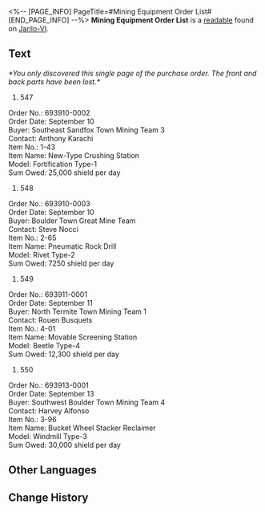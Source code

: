 <%-- [PAGE_INFO]
PageTitle=#Mining Equipment Order List#
[END_PAGE_INFO] --%>
{{Readable Infobox
|id           = 005
|partIds      = 190105
|title        = 
|image        = Item Jarilo-VI Readable.png
|world        = Jarilo-VI
|parts        = 1
|author       = <!--to be added-->
|description  = An issued list of mining equipment to be ordered. Evidence of times when the Underworld was still prosperous and business was booming.
|part1        = Mining Equipment Order List
|source1      = {{cx|Source missing}}
|characters   = 
|factions     = 
}}
'''Mining Equipment Order List''' is a [[readable]] found on [[Jarilo-VI]].
<!--
==Location==
{{Map Embed|<map name>|<marker id>}}
-->
==Text==
''*You only discovered this single page of the purchase order. The front and back parts have been lost.*''

#547<br />
Order No.: 693910-0002<br />
Order Date: September 10<br />
Buyer: Southeast Sandfox Town Mining Team 3<br />
Contact: Anthony Karachi<br />
Item No.: 1-43<br />
Item Name: New-Type Crushing Station<br />
Model: Fortification Type-1<br />
Sum Owed: 25,000 shield per day

#548<br />
Order No.: 693910-0003<br />
Order Date: September 10<br />
Buyer: Boulder Town Great Mine Team<br />
Contact: Steve Nocci<br />
Item No.: 2-65<br />
Item Name: Pneumatic Rock Drill<br />
Model: Rivet Type-2<br />
Sum Owed: 7250 shield per day

#549<br />
Order No.: 693911-0001<br />
Order Date: September 11<br />
Buyer: North Termite Town Mining Team 1<br />
Contact: Rouen Busquets<br />
Item No.: 4-01<br />
Item Name: Movable Screening Station<br />
Model: Beetle Type-4<br />
Sum Owed: 12,300 shield per day

#550<br />
Order No.: 693913-0001<br />
Order Date: September 13<br />
Buyer: Southwest Boulder Town Mining Team 4<br />
Contact: Harvey Alfonso<br />
Item No.: 3-96<br />
Item Name: Bucket Wheel Stacker Reclaimer<br />
Model: Windmill Type-3<br />
Sum Owed: 30,000 shield per day

<!--
==Trivia==
* 
-->
==Other Languages==
{{Other Languages
|en   = Mining Equipment Order List
|zhs  = 矿业机械订单列表
|zht  = 礦業機械訂單清單
|ja   = 鉱業機械発注リスト
|ko   = 광업 로봇 오더 리스트
|es   = Lista de pedidos de equipamiento minero
|fr   = Bon de commande d'équipement minier
|ru   = Ведомость закупки горнодобывающего оборудования
|th   = รายการสั่งซื้ออุปกรณ์เหมืองแร่
|vi   = Danh Sách Đặt Hàng Máy Móc Khai Khoáng
|de   = Bestellliste für Bergbauausrüstung
|id   = Daftar Pesanan Mesin Pertambangan
|pt   = Lista de Pedido de Equipamentos de Mineração
}}

==Change History==
{{Change History|1.0}}